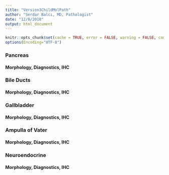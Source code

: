 ```yaml
---
title: "Version3ChildMolPath"
author: "Serdar Balcı, MD, Pathologist"
date: "12/8/2018"
output: html_document
---
```


```r
knitr::opts_chunk$set(cache = TRUE, error = FALSE, warning = FALSE, comment = FALSE)
options(Encoding="UTF-8")
```



### Pancreas

#### Morphology, Diagnostics, IHC



### Bile Ducts

#### Morphology, Diagnostics, IHC


### Gallbladder

#### Morphology, Diagnostics, IHC


### Ampulla of Vater

#### Morphology, Diagnostics, IHC


### Neuroendocrine

#### Morphology, Diagnostics, IHC

